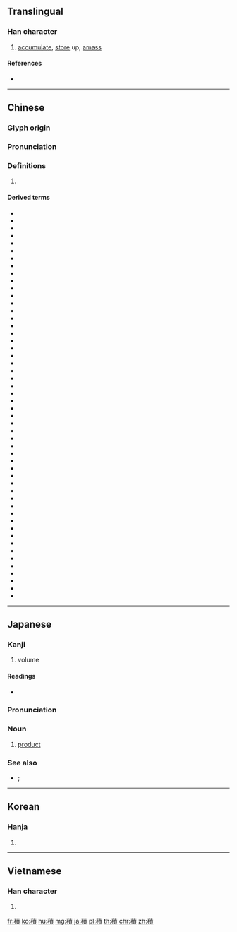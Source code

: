 {{character info/new}}
{{also|积}}
==Translingual==

===Han character===
{{Han char|rn=115|rad=禾|as=11|sn=16|four=25986|canj=HDQMC|ids=⿰禾責}}

# [[accumulate]], [[store]] up, [[amass]]

====References====
* {{Han ref|kx=0859.240|dkj=25266|dj=1285.050|hdz=42626.160|uh=7A4D|ud=31309|bh=BF6E|bd=49006}}

----

==Chinese==
{{zh-forms|s=积}}

===Glyph origin===
{{Han etym}}

===Pronunciation===
{{zh-pron
|m=jī
|c=zik1
|h=pfs=chit
|md=
|mn=chek
|w=
|mc=y
|oc=y
|cat=
}}

===Definitions===
{{zh-hanzi}}

# {{rfdef|lang=zh}}

====Derived terms====
* {{zh-l|成績}}
* {{l|zh|积案}}
* {{l|zh|积弊}}
* {{l|zh|积不相能}}
* {{l|zh|积储}}
* {{l|zh|积存}}
* {{l|zh|积德}}
* {{l|zh|积淀}}
* {{l|zh|积恶}}
* {{l|zh|积肥}}
* {{l|zh|积分}}
* {{l|zh|积愤}}
* {{l|zh|积垢}}
* {{l|zh|积毁销骨}}
* {{l|zh|积极}}
* {{l|zh|积极分子}}
* {{l|zh|积极性}}
* {{l|zh|积渐}}
* {{l|zh|积聚}}
* {{l|zh|极劳}}
* {{l|zh|积劳成疾}}
* {{l|zh|积累}}
* {{l|zh|积累基金}}
* {{l|zh|积木}}
* {{l|zh|积年}}
* {{l|zh|积年累月}}
* {{l|zh|积怒}}
* {{l|zh|积欠}}
* {{l|zh|积弱}}
* {{l|zh|积沙成塔}}
* {{l|zh|积善}}
* {{l|zh|积少成多}}
* {{l|zh|积食}}
* {{l|zh|积水}}
* {{l|zh|积威}}
* {{l|zh|积习}}
* {{l|zh|积蓄}}
* {{l|zh|积雪}}
* {{l|zh|积压}}
* {{l|zh|积淤}}
* {{l|zh|积余}}
* {{l|zh|积羽沉舟}}
* {{l|zh|积雨}}
* {{l|zh|积雨云}}
* {{l|zh|积郁}}
* {{l|zh|积怨}}
* {{l|zh|积愿}}
* {{l|zh|积云}}
* {{l|zh|积攒}}
* {{l|zh|积重难返}}
* {{l|zh|积铢累寸}}
* {{l|zh|积贮}}

----

==Japanese==

===Kanji===
{{ja-kanji|grade=4|rs=禾11}}

# volume

====Readings====
* {{ja-readings|goon=[[し]] (shi), [[しゃく]] (shaku) {{non-joyo-reading}}|kanon=[[し]] (shi), [[せき]] (seki)|kanyoon=[[せき]] (seki)|kun=[[つむ]] (tsumu), [[つもる]] (tsumoru)|nanori=}}

===Pronunciation===
{{ja-kanjitab|せき|yomi=o}}
{{ja-pron|acc=a|y=ko|せき}}

===Noun===
{{ja-noun|せき}}

# {{lb|ja|arithmetic|sort=せき}} [[product]]

===See also===
* {{ja-l|被乗数|ひじょうすう|hijōsū}}; {{ja-l|乗数|じょうすう|jōsū}}
----

==Korean==

===Hanja===
{{ko-hanja|hangeul=[[적]], [[자]]|eumhun=|rv=jeok, ja|mr=chŏk, cha|y=cek, ca}}

# {{defn|lang=ko|sort=禾11}}

----

==Vietnamese==

===Han character===
{{vi-hantu|[[tích]]|rs=禾11}}

# {{defn|lang=vi|sort=禾11}}

[[fr:積]]
[[ko:積]]
[[hu:積]]
[[mg:積]]
[[ja:積]]
[[pl:積]]
[[th:積]]
[[chr:積]]
[[zh:積]]